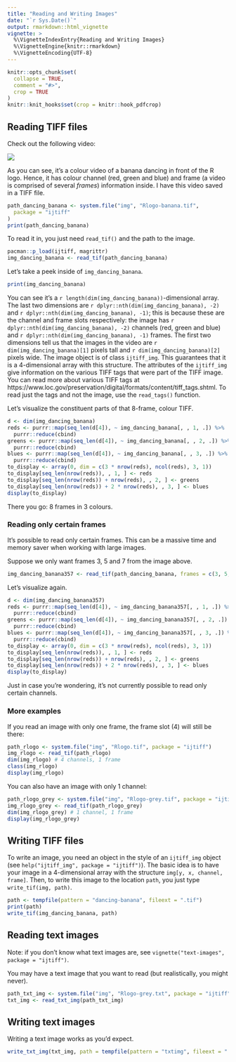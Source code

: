 ```yaml
---
title: "Reading and Writing Images"
date: "`r Sys.Date()`"
output: rmarkdown::html_vignette
vignette: >
  %\VignetteIndexEntry{Reading and Writing Images}
  %\VignetteEngine{knitr::rmarkdown}
  %\VignetteEncoding{UTF-8}
---
```


```r
knitr::opts_chunk$set(
  collapse = TRUE,
  comment = "#>",
  crop = TRUE
)
knitr::knit_hooks$set(crop = knitr::hook_pdfcrop)
```

## Reading TIFF files

Check out the following video:

![](`r system.file("img", "Rlogo-banana.gif", package = "ijtiff")`)

As you can see, it's a colour video of a banana dancing in front of the R logo. Hence, it has colour channel (red, green and blue) and frame (a video is comprised of several _frames_) information inside. I have this video saved in a TIFF file.

```r
path_dancing_banana <- system.file("img", "Rlogo-banana.tif",
  package = "ijtiff"
)
print(path_dancing_banana)
```

To read it in, you just need `read_tif()` and the path to the image.

```r
pacman::p_load(ijtiff, magrittr)
img_dancing_banana <- read_tif(path_dancing_banana)
```

Let's take a peek inside of `img_dancing_banana`.

```r
print(img_dancing_banana)
```

You can see it's a `r length(dim(img_dancing_banana))`-dimensional array. The last two dimensions are `r dplyr::nth(dim(img_dancing_banana), -2)` and `r dplyr::nth(dim(img_dancing_banana), -1)`; this is because these are the channel and frame slots respectively: the image has `r dplyr::nth(dim(img_dancing_banana), -2)` channels (red, green and blue) and `r dplyr::nth(dim(img_dancing_banana), -1)` frames. The first two dimensions tell us that the images in the video are `r dim(img_dancing_banana)[1]` pixels tall and `r dim(img_dancing_banana)[2]` pixels wide. The image object is of class `ijtiff_img`. This guarantees that it is a 4-dimensional array with this structure. The attributes of the `ijtiff_img` give information on the various TIFF tags that were part of the TIFF image. You can read more about various TIFF tags at https://www.loc.gov/preservation/digital/formats/content/tiff_tags.shtml. To read just the tags and not the image, use the `read_tags()` function.

Let's visualize the constituent parts of that 8-frame, colour TIFF.

```r
d <- dim(img_dancing_banana)
reds <- purrr::map(seq_len(d[4]), ~ img_dancing_banana[, , 1, .]) %>%
  purrr::reduce(cbind)
greens <- purrr::map(seq_len(d[4]), ~ img_dancing_banana[, , 2, .]) %>%
  purrr::reduce(cbind)
blues <- purrr::map(seq_len(d[4]), ~ img_dancing_banana[, , 3, .]) %>%
  purrr::reduce(cbind)
to_display <- array(0, dim = c(3 * nrow(reds), ncol(reds), 3, 1))
to_display[seq_len(nrow(reds)), , 1, ] <- reds
to_display[seq_len(nrow(reds)) + nrow(reds), , 2, ] <- greens
to_display[seq_len(nrow(reds)) + 2 * nrow(reds), , 3, ] <- blues
display(to_display)
```

There you go: 8 frames in 3 colours.


### Reading only certain frames

It's possible to read only certain frames. This can be a massive time and memory saver when working with large images.

Suppose we only want frames 3, 5 and 7 from the image above.

```r
img_dancing_banana357 <- read_tif(path_dancing_banana, frames = c(3, 5, 7))
```

Let's visualize again.

```r
d <- dim(img_dancing_banana357)
reds <- purrr::map(seq_len(d[4]), ~ img_dancing_banana357[, , 1, .]) %>%
  purrr::reduce(cbind)
greens <- purrr::map(seq_len(d[4]), ~ img_dancing_banana357[, , 2, .]) %>%
  purrr::reduce(cbind)
blues <- purrr::map(seq_len(d[4]), ~ img_dancing_banana357[, , 3, .]) %>%
  purrr::reduce(cbind)
to_display <- array(0, dim = c(3 * nrow(reds), ncol(reds), 3, 1))
to_display[seq_len(nrow(reds)), , 1, ] <- reds
to_display[seq_len(nrow(reds)) + nrow(reds), , 2, ] <- greens
to_display[seq_len(nrow(reds)) + 2 * nrow(reds), , 3, ] <- blues
display(to_display)
```

Just in case you're wondering, it's not currently possible to read only certain channels. 

### More examples

If you read an image with only one frame, the frame slot (4) will still be there:

```r
path_rlogo <- system.file("img", "Rlogo.tif", package = "ijtiff")
img_rlogo <- read_tif(path_rlogo)
dim(img_rlogo) # 4 channels, 1 frame
class(img_rlogo)
display(img_rlogo)
```

You can also have an image with only 1 channel:

```r
path_rlogo_grey <- system.file("img", "Rlogo-grey.tif", package = "ijtiff")
img_rlogo_grey <- read_tif(path_rlogo_grey)
dim(img_rlogo_grey) # 1 channel, 1 frame
display(img_rlogo_grey)
```



## Writing TIFF files

To write an image, you need an object in the style of an `ijtiff_img` object (see `help("ijtiff_img", package = "ijtiff")`). The basic idea is to have your image in a 4-dimensional array with the structure `img[y, x, channel, frame]`. Then, to write this image to the location `path`, you just type `write_tif(img, path)`. 

```r
path <- tempfile(pattern = "dancing-banana", fileext = ".tif")
print(path)
write_tif(img_dancing_banana, path)
```



## Reading text images

Note: if you don't know what text images are, see `vignette("text-images", package = "ijtiff")`.

You may have a text image that you want to read (but realistically, you might never).

```r
path_txt_img <- system.file("img", "Rlogo-grey.txt", package = "ijtiff")
txt_img <- read_txt_img(path_txt_img)
```


## Writing text images

Writing a text image works as you'd expect.

```r
write_txt_img(txt_img, path = tempfile(pattern = "txtimg", fileext = ".txt"))
```
